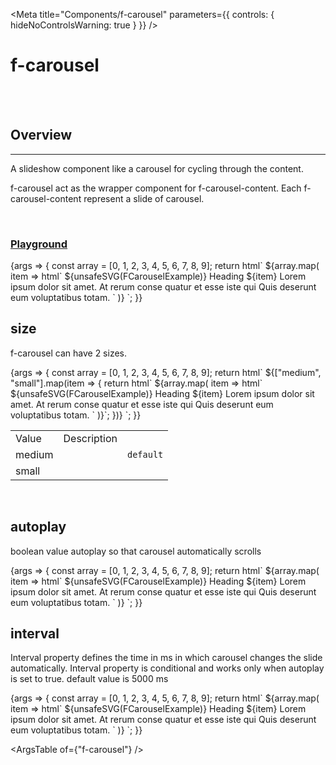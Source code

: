 
<Meta
	title="Components/f-carousel"
	parameters={{
		controls: { hideNoControlsWarning: true }
	}}
/>

# f-carousel

<br />
<br />

## Overview

<hr />

A slideshow component like a carousel for cycling through the content.

f-carousel act as the wrapper component for f-carousel-content. Each f-carousel-content represent a slide of carousel.

<br />

### [Playground](/story/components-f-carousel--playground)

<Canvas>
	<Story
		name="Playground"
		parameters={{
			docs: {
				inlineStories: false,
				iframeHeight: 300
			}
		}}
		argTypes={{
			size: {
				control: "radio",
				options: ["medium", "small"]
			},
			autoplay: {
				control: "boolean"
			},
			interval: {
				control: "number"
			}
		}}
		args={{
			size: "medium",
			autoplay: false,
			interval: 5000
		}}
	>
		{args => {
			const array = [0, 1, 2, 3, 4, 5, 6, 7, 8, 9];
			return html`
				<f-div align="middle-center">
					<f-div width="50%">
						<f-carousel
							.size=${args.size}
							?autoplay=${args.autoplay}
							.interval=${args.interval}
							active-content-id=${3}
						>
							${array.map(
								item => html` <f-carousel-content content-id=${item}
									><f-div
										width="100%"
										height="100%"
										align="middle-center"
										direction="column"
										gap="x-large"
									>
										${unsafeSVG(FCarouselExample)}
										<f-div direction="column" padding="x-large" gap="large" align="middle-center">
											<f-text variant="heading" weight="bold" size="medium">Heading ${item}</f-text>
											<f-div width="288px" height="hug-content">
												<f-text
													variant="para"
													weight="regular"
													size="small"
													state="secondary"
													align="center"
													>Lorem ipsum dolor sit amet. At rerum conse quatur et esse iste qui Quis
													deserunt eum voluptatibus totam.
												</f-text>
											</f-div>
										</f-div>
									</f-div></f-carousel-content
								>`
							)}</f-carousel
						></f-div
					>
				</f-div>
			`;
		}}
	</Story>
</Canvas>

<br />

## size

<f-divider></f-divider>

f-carousel can have 2 sizes.

<Canvas>
	<Story
		name="size"
		parameters={{
			docs: {
				inlineStories: false,
				iframeHeight: 300
			}
		}}
	>
		{args => {
			const array = [0, 1, 2, 3, 4, 5, 6, 7, 8, 9];
			return html`
				<f-div align="middle-center" gap="x-large">
					${["medium", "small"].map(item => {
						return html` <f-div>
							<f-carousel .size=${item}>
								${array.map(
									item => html` <f-carousel-content content-id=${item}
										><f-div
											width="100%"
											height="100%"
											align="middle-center"
											direction="column"
											gap="x-large"
										>
											${unsafeSVG(FCarouselExample)}
											<f-div direction="column" padding="x-large" gap="large" align="middle-center">
												<f-text variant="heading" weight="bold" size="medium"
													>Heading ${item}</f-text
												>
												<f-div width="288px" height="hug-content">
													<f-text
														variant="para"
														weight="regular"
														size="small"
														state="secondary"
														align="center"
														>Lorem ipsum dolor sit amet. At rerum conse quatur et esse iste qui Quis
														deserunt eum voluptatibus totam.
													</f-text>
												</f-div>
											</f-div>
										</f-div></f-carousel-content
									>`
								)}</f-carousel
							></f-div
						>`;
					})}
				</f-div>
			`;
		}}
	</Story>
</Canvas>

<table class="custom-table">
	<tbody>
		<tr>
			<td>Value</td>
			<td>Description</td>
			<td></td>
		</tr>
		<tr>
			<td>medium</td>
			<td></td>
			<td>
				<code>default</code>
			</td>
		</tr>
		<tr>
			<td>small</td>
			<td></td>
			<td></td>
		</tr>
	</tbody>
</table>

<br />

## autoplay

<f-divider></f-divider>

boolean value autoplay so that carousel automatically scrolls

<Canvas>
	<Story
		name="autoplay"
		parameters={{
			docs: {
				inlineStories: false,
				iframeHeight: 300
			}
		}}
	>
		{args => {
			const array = [0, 1, 2, 3, 4, 5, 6, 7, 8, 9];
			return html`
				<f-div align="middle-center">
					<f-div width="50%">
						<f-carousel ?autoplay=${true}>
							${array.map(
								item => html` <f-carousel-content content-id=${item}
									><f-div
										width="100%"
										height="100%"
										align="middle-center"
										direction="column"
										gap="x-large"
									>
										${unsafeSVG(FCarouselExample)}
										<f-div direction="column" padding="x-large" gap="large" align="middle-center">
											<f-text variant="heading" weight="bold" size="medium">Heading ${item}</f-text>
											<f-div width="288px" height="hug-content">
												<f-text
													variant="para"
													weight="regular"
													size="small"
													state="secondary"
													align="center"
													>Lorem ipsum dolor sit amet. At rerum conse quatur et esse iste qui Quis
													deserunt eum voluptatibus totam.
												</f-text>
											</f-div>
										</f-div>
									</f-div></f-carousel-content
								>`
							)}</f-carousel
						></f-div
					>
				</f-div>
			`;
		}}
	</Story>
</Canvas>

<br />

## interval

<f-divider></f-divider>

Interval property defines the time in ms in which carousel changes the slide automatically.
Interval property is conditional and works only when autoplay is set to true. default value is 5000 ms

<Canvas>
	<Story
		name="interval"
		parameters={{
			docs: {
				inlineStories: false,
				iframeHeight: 300
			}
		}}
	>
		{args => {
			const array = [0, 1, 2, 3, 4, 5, 6, 7, 8, 9];
			return html`
				<f-div align="middle-center">
					<f-div width="50%">
						<f-carousel ?autoplay=${true} .interval=${2000}>
							${array.map(
								item => html` <f-carousel-content content-id=${item}
									><f-div
										width="100%"
										height="100%"
										align="middle-center"
										direction="column"
										gap="x-large"
									>
										${unsafeSVG(FCarouselExample)}
										<f-div direction="column" padding="x-large" gap="large" align="middle-center">
											<f-text variant="heading" weight="bold" size="medium">Heading ${item}</f-text>
											<f-div width="288px" height="hug-content">
												<f-text
													variant="para"
													weight="regular"
													size="small"
													state="secondary"
													align="center"
													>Lorem ipsum dolor sit amet. At rerum conse quatur et esse iste qui Quis
													deserunt eum voluptatibus totam.
												</f-text>
											</f-div>
										</f-div>
									</f-div></f-carousel-content
								>`
							)}</f-carousel
						></f-div
					>
				</f-div>
			`;
		}}
	</Story>
</Canvas>

<br />

<ArgsTable of={"f-carousel"} />
